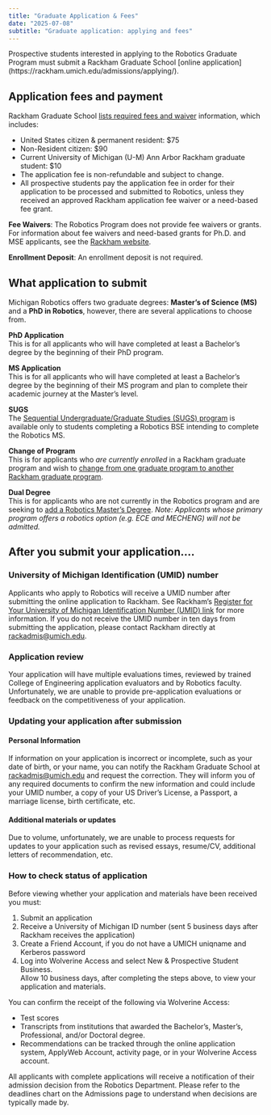 ```yaml
---
title: "Graduate Application & Fees"
date: "2025-07-08"
subtitle: "Graduate application: applying and fees"
---
```


<GradApplicationNav currentPage='graduate-application'/>

<p class="mt-0">Prospective students interested in applying to the Robotics Graduate Program must submit a Rackham Graduate School [online application](https://rackham.umich.edu/admissions/applying/).</p>

## Application fees and payment

Rackham Graduate School [lists required fees and waiver](https://rackham.umich.edu/admissions/applying/application-fee-and-waivers/) information, which includes:

* United States citizen & permanent resident: $75  
* Non-Resident citizen: $90  
* Current University of Michigan (U-M) Ann Arbor Rackham graduate student: $10  
* The application fee is non-refundable and subject to change.  
* All prospective students pay the application fee in order for their application to be processed and submitted to Robotics, unless they received an approved Rackham application fee waiver or a need-based fee grant.

**Fee Waivers**: The Robotics Program does not provide fee waivers or grants. For information about fee waivers and need-based grants for Ph.D. and MSE applicants, see the [Rackham website](https://rackham.umich.edu/admissions/applying/application-fee-and-waivers/). 

**Enrollment Deposit**: An enrollment deposit is not required.

## What application to submit

Michigan Robotics offers two graduate degrees: **Master’s of Science (MS)** and a **PhD in Robotics**, however, there are several applications to choose from.

**PhD Application**
<br />This is for all applicants who will have completed at least a Bachelor’s degree by the beginning of their PhD program. 

**MS Application**
<br />This is for all applicants who will have completed at least a Bachelor’s degree by the beginning of their MS program and plan to complete their academic journey at the Master’s level. 

**SUGS**
<br />The [Sequential Undergraduate/Graduate Studies (SUGS) program](/academics/graduate/sugs/) is available only to students completing a Robotics BSE intending to complete the Robotics MS.

**Change of Program**
<br />This is for applicants who *are currently enrolled* in a Rackham graduate program and wish to [change from one graduate program to another Rackham graduate program](/academics/graduate/admissions/change-of-program/).

**Dual Degree**
<br />This is for applicants who are not currently in the Robotics program and are seeking to [add a Robotics Master’s Degree](/academics/graduate/admissions/dual-degree/). *Note: Applicants whose primary program offers a robotics option (e.g. ECE and MECHENG) will not be admitted.*

## After you submit your application….

### University of Michigan Identification (UMID) number

Applicants who apply to Robotics will receive a UMID number after submitting the online application to Rackham. See Rackham’s [Register for Your University of Michigan Identification Number (UMID) link](https://rackham.umich.edu/admissions/checklist-for-completing-the-application-process#create-umid) for more information. If you do not receive the UMID number in ten days from submitting the application, please contact Rackham directly at rackadmis@umich.edu.

### Application review

Your application will have multiple evaluations times, reviewed by trained College of Engineering application evaluators and by Robotics faculty. Unfortunately, we are unable to provide pre-application evaluations or feedback on the competitiveness of your application.

### Updating your application after submission

#### Personal Information

If information on your application is incorrect or incomplete, such as your date of birth, or your name, you can notify the Rackham Graduate School at [rackadmis@umich.edu](mailto:rackadmis@umich.edu) and request the correction. They will inform you of any required documents to confirm the new information and could include your UMID number, a copy of your US Driver’s License, a Passport, a marriage license, birth certificate, etc.

#### Additional materials or updates

Due to volume, unfortunately, we are unable to process requests for updates to your application such as revised essays, resume/CV, additional letters of recommendation, etc.

### How to check status of application

Before viewing whether your application and materials have been received you must:

1. Submit an application  
2. Receive a University of Michigan ID number (sent 5 business days after Rackham receives the application)  
3. Create a Friend Account, if you do not have a UMICH uniqname and Kerberos password  
4. Log into Wolverine Access and select New & Prospective Student Business.  
   Allow 10 business days, after completing the steps above, to view your application and materials.  

You can confirm the receipt of the following via Wolverine Access:  
* Test scores  
* Transcripts from institutions that awarded the Bachelor’s, Master’s, Professional, and/or Doctoral degree.  
* Recommendations can be tracked through the online application system, ApplyWeb Account, activity page, or in your Wolverine Access account.

All applicants with complete applications will receive a notification of their admission decision from the Robotics Department. Please refer to the deadlines chart on the Admissions page to understand when decisions are typically made by. 